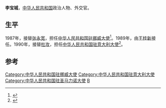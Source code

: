 '''李宝城'''，[[中华人民共和国|中华人民共和国]]政治人物、外交官。

==生平==
1987年，接替[[张永宽|张永宽]]，担任[[中国驻挪威大使列表|中华人民共和国驻挪威大使]]<ref>{{cite web|author=中华人民共和国外交部|title=中国驻挪威历任大使|url=http://www.mfa.gov.cn/chn/pds/ziliao/wjrw/2167/2172/t9258.htm|publisher=中华人民共和国外交部|accessdate=2012-03-07}}</ref>。1989年，由[[王桂新|王桂新]]接任。1990年，接替[[杜攻|杜攻]]，担任[[中国驻意大利大使列表|中华人民共和国驻意大利大使]]<ref>{{cite web|author=中华人民共和国外交部|title=中国驻意大利历任大使|url=http://www.mfa.gov.cn/chn/pds/ziliao/wjrw/2167/2172/t9264.htm|publisher=中华人民共和国外交部|accessdate=2012-03-07}}</ref>。

== 参考 ==
{{reflist}}
{{start box}}
{{s-dip}}
{{succession box|[[张永宽|张永宽]]|[[王桂新|王桂新]]|[[中国驻挪威大使列表|中华人民共和国驻挪威大使]]|1987年1月-1989年12月}}
{{succession box|[[杜攻|杜攻]]|[[吴明廉|吴明廉]]|[[中国驻意大利大使列表|中华人民共和国驻意大利大使]]<br /><small>首任兼駐[[中國駐聖馬力諾大使列表|聖馬力諾]]</small>|1990年2月-1994年6月}}
{{end box}}
{{中国政治人物小作品}}

{{DEFAULTSORT:L}}
[[Category:中华人民共和国驻挪威大使|Category:中华人民共和国驻挪威大使]]
[[Category:中华人民共和国驻意大利大使|Category:中华人民共和国驻意大利大使]]
[[Category:中华人民共和国驻圣马力诺大使|Category:中华人民共和国驻圣马力诺大使]]
[[Category:李姓|B]]